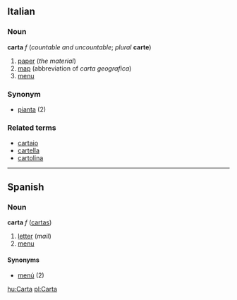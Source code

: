 ==Italian==
===Noun===
'''carta''' ''f'' (''countable and uncountable''; ''plural'' '''carte''')

#[[paper]] (''the material'')
#[[map]] (abbreviation of ''carta geografica'')
#[[menu]]

===Synonym===
*[[pianta]] (2)

===Related terms===
*[[cartaio]]
*[[cartella]]
*[[cartolina]]

----

==Spanish==
===Noun===
'''carta''' ''f'' ([[cartas]])

#[[letter]] (''mail'')<!-- not of the alphabet -->
#[[menu]]

====Synonyms====
*[[menú]] (2)

[[hu:Carta]]
[[pl:Carta]]